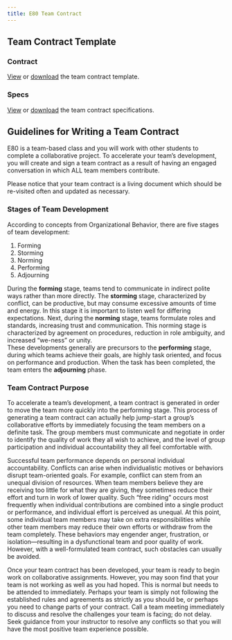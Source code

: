 ```yaml
---
title: E80 Team Contract
---
```


## Team Contract Template

### Contract
[View](./team-contract-template.html) or [download](./team-contract-template.docx) the team contract template.

### Specs
[View](./team-contract-specs.html) or [download](./team-contract-specs.docx) the team contract specifications.

## Guidelines for Writing a Team Contract

E80 is a team-based class and you will work with other students to complete a collaborative project. To accelerate your team’s development, you will create and sign a team contract as a result of having an engaged conversation in which ALL team members contribute.

Please notice that your team contract is a living document which should be re-visited often and updated as necessary.

### Stages of Team Development

According to concepts from Organizational Behavior, there are five stages of team development:

1.  Forming
2.  Storming
3.  Norming
4.  Performing
5.  Adjourning

During the **forming** stage, teams tend to communicate in indirect polite ways rather than more directly. The **storming** stage, characterized by conflict, can be productive, but may consume excessive amounts of time and energy. In this stage it is important to listen well for differing expectations. Next, during the **norming** stage, teams formulate roles and standards, increasing trust and communication. This norming stage is characterized by agreement on procedures, reduction in role ambiguity, and increased “we-ness” or unity.\
These developments generally are precursors to the **performing** stage, during which teams achieve their goals, are highly task oriented, and focus on performance and production. When the task has been completed, the team enters the **adjourning** phase.

### Team Contract Purpose

To accelerate a team’s development, a team contract is generated in order to move the team more quickly into the performing stage. This process of generating a team contract can actually help jump-start a group's collaborative efforts by immediately focusing the team members on a definite task. The group members must communicate and negotiate in order to identify the quality of work they all wish to achieve, and the level of group participation and individual accountability they all feel comfortable with.

Successful team performance depends on personal individual accountability. Conflicts can arise when individualistic motives or behaviors disrupt team-oriented goals. For example, conflict can stem from an unequal division of resources. When team members believe they are receiving too little for what they are giving, they sometimes reduce their effort and turn in work of lower quality. Such "free riding" occurs most frequently when individual contributions are combined into a single product or performance, and individual effort is perceived as unequal. At this point, some individual team members may take on extra responsibilities while other team members may reduce their own efforts or withdraw from the team completely. These behaviors may engender anger, frustration, or isolation—resulting in a dysfunctional team and poor quality of work. However, with a well-formulated team contract, such obstacles can usually be avoided.

Once your team contract has been developed, your team is ready to begin work on collaborative assignments. However, you may soon find that your team is not working as well as you had hoped. This is normal but needs to be attended to immediately. Perhaps your team is simply not following the established rules and agreements as strictly as you should be, or perhaps you need to change parts of your contract. Call a team meeting immediately to discuss and resolve the challenges your team is facing; do not delay. Seek guidance from your instructor to resolve any conflicts so that you will have the most positive team experience possible.